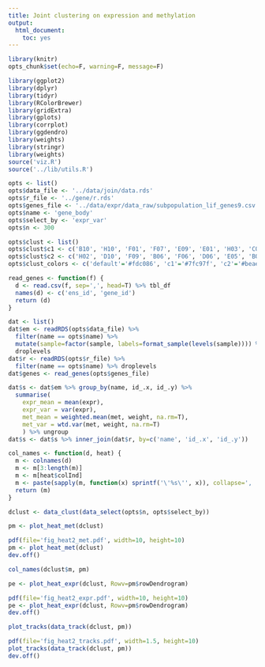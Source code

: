 ```yaml
---
title: Joint clustering on expression and methylation
output:
  html_document:
    toc: yes
---
```


```r
library(knitr)
opts_chunk$set(echo=F, warning=F, message=F)
```

```r
library(ggplot2)
library(dplyr)
library(tidyr)
library(RColorBrewer)
library(gridExtra)
library(gplots)
library(corrplot)
library(ggdendro)
library(weights)
library(stringr)
library(weights)
source('viz.R')
source('../lib/utils.R')
```

```r
opts <- list()
opts$data_file <- '../data/join/data.rds'
opts$r_file <- '../gene/r.rds'
opts$genes_file <- '../data/expr/data_raw/subpopulation_lif_genes9.csv'
opts$name <- 'gene_body'
opts$select_by <- 'expr_var'
opts$n <- 300

opts$clust <- list()
opts$clust$c1 <- c('B10', 'H10', 'F01', 'F07', 'E09', 'E01', 'H03', 'C02', 'C05', 'B05', 'B09', 'D05', 'C07')
opts$clust$c2 <- c('H02', 'D10', 'F09', 'B06', 'F06', 'D06', 'E05', 'B07', 'B04', 'B01', 'E03', 'A06', 'C04')
opts$clust_colors <- c('default'='#fdc086', 'c1'='#7fc97f', 'c2'='#beaed4')
```

```r
read_genes <- function(f) {
  d <- read.csv(f, sep=',', head=T) %>% tbl_df
  names(d) <- c('ens_id', 'gene_id')
  return (d)
}

dat <- list()
dat$em <- readRDS(opts$data_file) %>%
  filter(name == opts$name) %>%
  mutate(sample=factor(sample, labels=format_sample(levels(sample)))) %>%
  droplevels
dat$r <- readRDS(opts$r_file) %>%
  filter(name == opts$name) %>% droplevels
dat$genes <- read_genes(opts$genes_file)
```

```r
dat$s <- dat$em %>% group_by(name, id_.x, id_.y) %>%
  summarise(
    expr_mean = mean(expr),
    expr_var = var(expr),
    met_mean = weighted.mean(met, weight, na.rm=T),
    met_var = wtd.var(met, weight, na.rm=T)
    ) %>% ungroup
dat$s <- dat$s %>% inner_join(dat$r, by=c('name', 'id_.x', 'id_.y'))
```



```r
col_names <- function(d, heat) {
  m <- colnames(d)
  m <- m[3:length(m)]
  m <- m[heat$colInd]
  m <- paste(sapply(m, function(x) sprintf('\'%s\'', x)), collapse=', ')
  return (m)
}
```

```r
dclust <- data_clust(data_select(opts$n, opts$select_by))
```

```r
pm <- plot_heat_met(dclust)
```

```r
pdf(file='fig_heat2_met.pdf', width=10, height=10)
pm <- plot_heat_met(dclust)
dev.off()
```

```r
col_names(dclust$m, pm)
```

```r
pe <- plot_heat_expr(dclust, Rowv=pm$rowDendrogram)
```

```r
pdf(file='fig_heat2_expr.pdf', width=10, height=10)
pe <- plot_heat_expr(dclust, Rowv=pm$rowDendrogram)
dev.off()
```

```r
plot_tracks(data_track(dclust, pm))
```

```r
pdf(file='fig_heat2_tracks.pdf', width=1.5, height=10)
plot_tracks(data_track(dclust, pm))
dev.off()
```
